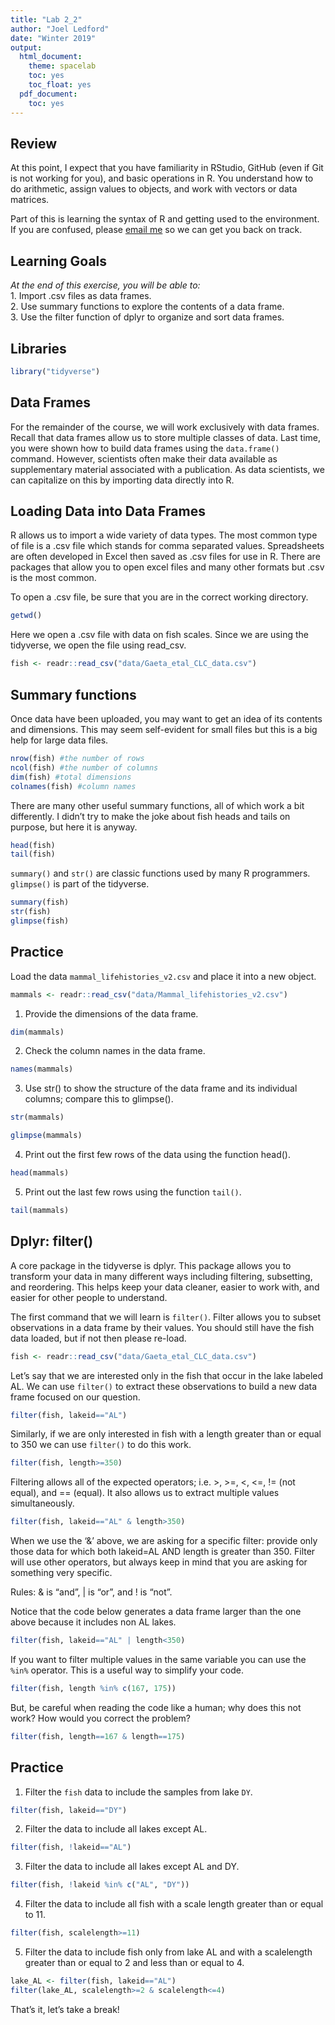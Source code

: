 ```yaml
---
title: "Lab 2_2"
author: "Joel Ledford"
date: "Winter 2019"
output:
  html_document:
    theme: spacelab
    toc: yes
    toc_float: yes
  pdf_document:
    toc: yes
---
```


## Review
At this point, I expect that you have familiarity in RStudio, GitHub (even if Git is not working for you), and basic operations in R. You understand how to do arithmetic, assign values to objects, and work with vectors or data matrices.  

Part of this is learning the syntax of R and getting used to the environment. If you are confused, please [email me](mailto: jmledford@ucdavis.edu) so we can get you back on track.  

## Learning Goals
*At the end of this exercise, you will be able to:*    
1. Import .csv files as data frames.  
2. Use summary functions to explore the contents of a data frame.  
3. Use the filter function of dplyr to organize and sort data frames.  

## Libraries
```r
library("tidyverse")
```

## Data Frames
For the remainder of the course, we will work exclusively with data frames. Recall that data frames allow us to store multiple classes of data. Last time, you were shown how to build data frames using the `data.frame()` command. However, scientists often make their data available as supplementary material associated with a publication. As data scientists, we can capitalize on this by importing data directly into R.

## Loading Data into Data Frames
R allows us to import a wide variety of data types. The most common type of file is a .csv file which stands for comma separated values. Spreadsheets are often developed in Excel then saved as .csv files for use in R. There are packages that allow you to open excel files and many other formats but .csv is the most common.

To open a .csv file, be sure that you are in the correct working directory.
```r
getwd()
```

Here we open a .csv file with data on fish scales. Since we are using the tidyverse, we open the file using read_csv. 
```r
fish <- readr::read_csv("data/Gaeta_etal_CLC_data.csv")
```

## Summary functions
Once data have been uploaded, you may want to get an idea of its contents and dimensions. This may seem self-evident for small files but this is a big help for large data files.
```r
nrow(fish) #the number of rows
ncol(fish) #the number of columns
dim(fish) #total dimensions
colnames(fish) #column names
```

There are many other useful summary functions, all of which work a bit differently. I didn't try to make the joke about fish heads and tails on purpose, but here it is anyway.
```r
head(fish)
tail(fish)
```

`summary()` and `str()` are classic functions used by many R programmers. `glimpse()` is part of the tidyverse.
```r
summary(fish)
str(fish)
glimpse(fish)
```

## Practice
Load the data `mammal_lifehistories_v2.csv` and place it into a new object.
```r
mammals <- readr::read_csv("data/Mammal_lifehistories_v2.csv")
```

1. Provide the dimensions of the data frame.
```r
dim(mammals)
```

2. Check the column names in the data frame. 
```r
names(mammals)
```

3. Use str() to show the structure of the data frame and its individual columns; compare this to glimpse(). 
```r
str(mammals)
```

```r
glimpse(mammals)
```

4. Print out the first few rows of the data using the function head().  
```r
head(mammals)
```

5. Print out the last few rows using the function `tail()`.
```r
tail(mammals)
```

## Dplyr: filter()
A core package in the tidyverse is dplyr. This package allows you to transform your data in many different ways including filtering, subsetting, and reordering. This helps keep your data cleaner, easier to work with, and easier for other people to understand.  

The first command that we will learn is `filter()`. Filter allows you to subset observations in a data frame by their values. You should still have the fish data loaded, but if not then please re-load.  
```r
fish <- readr::read_csv("data/Gaeta_etal_CLC_data.csv")
```

Let's say that we are interested only in the fish that occur in the lake labeled AL. We can use `filter()` to extract these observations to build a new data frame focused on our question.
```r
filter(fish, lakeid=="AL")
```

Similarly, if we are only interested in fish with a length greater than or equal to 350 we can use `filter()` to do this work.
```r
filter(fish, length>=350)
```

Filtering allows all of the expected operators; i.e. >, >=, <, <=, != (not equal), and == (equal).  It also allows us to extract multiple values simultaneously.
```r
filter(fish, lakeid=="AL" & length>350)
```

When we use the '&' above, we are asking for a specific filter: provide only those data for which both lakeid=AL AND length is greater than 350. Filter will use other operators, but always keep in mind that you are asking for something very specific.  

Rules: & is “and”, | is “or”, and ! is “not”.

Notice that the code below generates a data frame larger than the one above because it includes non AL lakes.
```r
filter(fish, lakeid=="AL" | length<350)
```

If you want to filter multiple values in the same variable you can use the `%in%` operator. This is a useful way to simplify your code.
```r
filter(fish, length %in% c(167, 175))
```

But, be careful when reading the code like a human; why does this not work? How would you correct the problem?
```r
filter(fish, length==167 & length==175)
```

## Practice
1. Filter the `fish` data to include the samples from lake `DY`.
```r
filter(fish, lakeid=="DY")
```

2. Filter the data to include all lakes except AL.
```r
filter(fish, !lakeid=="AL")
```

3. Filter the data to include all lakes except AL and DY.
```r
filter(fish, !lakeid %in% c("AL", "DY"))
```

4. Filter the data to include all fish with a scale length greater than or equal to 11.
```r
filter(fish, scalelength>=11)
```

5. Filter the data to include fish only from lake AL and with a scalelength greater than or equal to 2 and less than or equal to 4.
```r
lake_AL <- filter(fish, lakeid=="AL")
filter(lake_AL, scalelength>=2 & scalelength<=4)
```

That's it, let's take a break!